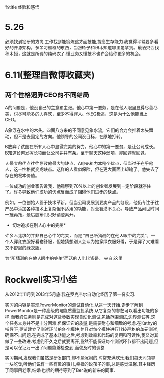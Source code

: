 %title 经验和感悟
= 5.26 =
必须找到钻研的方向,工作找到能锻炼这方面技能,提高生存能力.我觉得平常要多看好的开源架构，多学习框框的东西，当然轮子和积木知道哪里能拿到。最怕只会找积木搭，这就是所谓的纯码农了.懂业务又懂技术也许会给你更多的机会。

= 6.11(整理自微博收藏夹) =
== 两个性格迥异CEO的不同结局 ==
A的问题是，他没自己的主意和主张。他心中第一要务，是在他人眼里显得尽善尽美，讨尽可能多的人喜欢，至少不得罪人。他EQ极高，这是为什么他能当上CEO。

A象浮在水中的木头。四面八方来的不同意见象水流，它们的合力会推着木头飘动，但不是去固定的方向。他领导的公司没目标，在原地打转。

B放弃了试图在所有人心中显得完美的努力。他心中的第一要务，是让公司成长。B知道如何发挥长项而让公司井井有条。至于聊天这种弱项，能回避就回避。 

人最大的优点往往导致他最大的缺点。A的亲和力本是个优点，但当过于在乎他人，这一性格就变成缺点。这样的人看似保险，但在更大画面上却输了。他失去了存在的根本价值。

一位成功的创业家告诉我，他观察到70%以上的创业者发展到一定阶段就停住了。许多导致他们成功的优点反而成了阻碍他们进步的缺点。

例如。一位创始人善于技术革新。但当公司发展到要卖产品的阶段，他仍专注于往产品中添加各种技术上复杂但不适用的功能，对营销漠不关心。导致产品问世时间一拖再拖，最后股东们只好请他离开。

*切勿追求在别人心中的完美*

许多人追求的并非自己心中的完美，而是 “自己所猜测的在他人眼中的完美”。一个人穿红衣服好看也舒服，但她猜想别人会认为她穿绿衣服好看，于是穿了又难看又不舒服的绿衣服。

为“所猜测的在他人眼中的完美”而活的人比比皆是。 
来自:[[http://www.douban.com/group/topic/36661506/|这里]]

= Rockwell实习小结 =
从2012年11月到2013年5月底,我在罗克韦尔自动化经历了第一份实习.

实习的内容是实现PowerMonitor的测试自动化.从第一天开始,逐步了解到PowerMonitor是一种高级的电能质量监视系统.从它复杂的参数可以看出功能的多样.而我的任务则是完成对这些参数实现自动化测试,包括范围测试,边界测试等.这个任务本身并不是十分困难,但保证它的质量,是需要耐心和细致的考虑.在Kathy的指导下,逐渐建立了测试环节的各个模块,并且对每个模块进行比较严格的单元测试,确保不出问题.在完成了基本功能之后,考虑到效率和代码的复用和可读性,我又对其做了一些改进.考虑到不久之后就要离开,虽然不能保证每个测试环节都不出问题,但是可以保证万一出了问题能够检查到,而做及时的调整.

实习期间,发现我们虽然是研发部门,却不是沉闷的,时常充满欢乐.我们每天同领导一块吃饭,听他们说有一些有趣的事儿,幸福的说孩子的事,总是感觉温馨.其中经历了同事回老家,结婚,也很的期待等到了Ben说的新来的同事.
